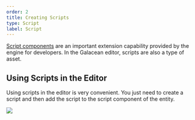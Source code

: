 ```yaml
---
order: 2
title: Creating Scripts
type: Script
label: Script
---
```


[Script components](/en/docs/script) are an important extension capability provided by the engine for developers. In the Galacean editor, scripts are also a type of asset.

## Using Scripts in the Editor

Using scripts in the editor is very convenient. You just need to create a script and then add the script to the script component of the entity.

<Image src="https://mdn.alipayobjects.com/huamei_fvsq9p/afts/img/A*Qw0rTbQPyWYAAAAAAAAAAAAADqiTAQ/original" />
